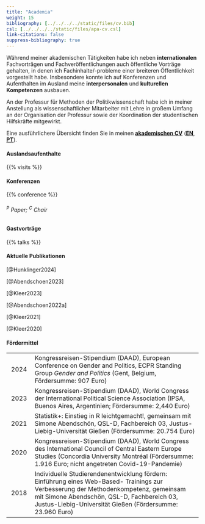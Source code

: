 ```yaml
---
title: "Academia"
weight: 15
bibliography: [../../../../static/files/cv.bib]
csl: [../../../../static/files/apa-cv.csl]
link-citations: false
suppress-bibliography: true
--- 
```


Während meiner akademischen Tätigkeiten habe ich neben **internationalen** Fachvorträgen und Fachveröffentlichungen auch öffentliche Vorträge gehalten, in denen ich Fachinhalte/-probleme einer breiteren Öffentlichkeit vorgestellt habe. Insbesondere konnte ich auf Konferenzen und Aufenthalten im Ausland meine **interpersonalen** und **kulturellen Kompetenzen** ausbauen. 

An der Professur für Methoden der Politikwissenschaft habe ich in meiner Anstellung als wissenschaftlicher Mitarbeiter mit Lehre in großem Umfang an der Organisation der Professur sowie der Koordination der studentischen Hilfskräfte mitgewirkt. 

Eine ausführlichere Übersicht finden Sie in meinen [**akademischen CV**](https://bpkleer.github.io/files/kleer-cvs.pdf) ([**EN**](https://bpkleer.github.io/files/kleer-cvs-en.pdf), [**PT**](https://bpkleer.github.io/files/kleer-cvs-pt.pdf)).

#### Auslandsaufenthalte
{{% visits %}}

#### Konferenzen

{{% conference %}}
<h6><sup>P</sup> Paper; <sup>C</sup> Chair</h6>

#### Gastvorträge

{{% talks %}}

#### Aktuelle Publikationen
[@Hunklinger2024]

[@Abendschoen2023] 

[@Kleer2023]

[@Abendschoen2022a]

[@Kleer2021]

[@Kleer2020]

#### Fördermittel
|   |   |
|:---:|---------------------------------|
| 2024 | Kongressreisen-Stipendium (DAAD), European Conference on Gender and Politics, ECPR Standing Group *Gender and Politics* (Gent, Belgium, Fördersumme: 907 Euro) |
|2023   |  Kongressreisen-Stipendium (DAAD), World Congress der International Political Science Association (IPSA, Buenos Aires, Argentinien; Fördersumme: 2,440 Euro) |  
| 2021  | Statistik+: Einstieg in R leichtgemacht!, gemeinsam mit Simone Abendschön, QSL-D, Fachbereich 03, Justus-Liebig-Universität Gießen (Fördersumme: 20.754 Euro)  |
|2020|  Kongressreisen-Stipendium (DAAD), World Congress des International Council of Central Eastern Europe Studies (Concordia University Montréal (Fördersumme: 1.916 Euro; nicht angetreten Covid-19-Pandemie) |   
| 2018 |Individuelle Studierendenentwicklung fördern: Einführung eines Web-Based- Trainings zur Verbesserung der Methodenkompetenz, gemeinsam mit Simone Abendschön, QSL-D, Fachbereich 03, Justus-Liebig-Universität Gießen (Fördersumme: 23.960 Euro)|

